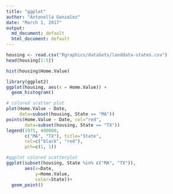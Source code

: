 ```yaml
---
title: "ggplot"
author: "Antonella Gonzalez"
date: "March 1, 2017"
output:
  md_document: default
  html_document: default
---
```


```r
housing <- read.csv("Rgraphics/dataSets/landdata-states.csv")
head(housing[1:5])

hist(housing$Home.Value) 

library(ggplot2)
ggplot(housing, aes(x = Home.Value)) +
  geom_histogram()

# colored scatter plot
plot(Home.Value ~ Date,
     data=subset(housing, State == "MA"))
points(Home.Value ~ Date, col="red",
       data=subset(housing, State == "TX"))
legend(1975, 400000,
       c("MA", "TX"), title="State",
       col=c("black", "red"),
       pch=c(1, 1))

#ggplot colored scatterplot
ggplot(subset(housing, State %in% c("MA", "TX")),
       aes(x=Date,
           y=Home.Value,
           color=State))+
  geom_point()


```
